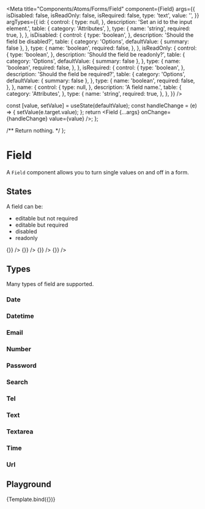 
<Meta
  title="Components/Atoms/Forms/Field"
  component={Field}
  args={{
    isDisabled: false,
    isReadOnly: false,
    isRequired: false,
    type: 'text',
    value: '',
  }}
  argTypes={{
    id: {
      control: {
        type: null,
      },
      description: 'Set an id to the input element.',
      table: {
        category: 'Attributes',
      },
      type: {
        name: 'string',
        required: true,
      },
    },
    isDisabled: {
      control: {
        type: 'boolean',
      },
      description: 'Should the field be disabled?',
      table: {
        category: 'Options',
        defaultValue: { summary: false },
      },
      type: {
        name: 'boolean',
        required: false,
      },
    },
    isReadOnly: {
      control: {
        type: 'boolean',
      },
      description: 'Should the field be readonly?',
      table: {
        category: 'Options',
        defaultValue: { summary: false },
      },
      type: {
        name: 'boolean',
        required: false,
      },
    },
    isRequired: {
      control: {
        type: 'boolean',
      },
      description: 'Should the field be required?',
      table: {
        category: 'Options',
        defaultValue: { summary: false },
      },
      type: {
        name: 'boolean',
        required: false,
      },
    },
    name: {
      control: {
        type: null,
      },
      description: 'A field name.',
      table: {
        category: 'Attributes',
      },
      type: {
        name: 'string',
        required: true,
      },
    },
  }}
/>

  const [value, setValue] = useState(defaultValue);
  const handleChange = (e) => {
    setValue(e.target.value);
  };
  return <Field {...args} onChange={handleChange} value={value} />;
};

  /** Return nothing. */
};

# Field

A `Field` component allows you to turn single values on and off in a form.

## States

A field can be:

- editable but not required
- editable but required
- disabled
- readonly

<Canvas>
  <Story name="State: editable, not required">
    <Field id="editable" name="editable" onChange={() => {}} />
  </Story>
  <Story name="State: required">
    <Field id="required" isRequired name="required" onChange={() => {}} />
  </Story>
  <Story name="State: disabled">
    <Field id="disabled" isDisabled name="disabled" onChange={() => {}} />
  </Story>
  <Story name="State: readonly">
    <Field id="readonly" isReadOnly name="readonly" onChange={() => {}} />
  </Story>
</Canvas>

## Types

Many types of field are supported.

### Date

<Canvas>
  <Story
    name="Types: Date"
    args={{
      id: 'date-field',
      name: 'date-field',
      onChange,
      type: 'date',
      value: '',
    }}
  />
</Canvas>

### Datetime

<Canvas>
  <Story
    name="Types: Datetime"
    args={{
      id: 'datetime-field',
      name: 'datetime-field',
      onChange,
      type: 'datetime-local',
      value: '',
    }}
  />
</Canvas>

### Email

<Canvas>
  <Story
    name="Types: Email"
    args={{
      id: 'email-field',
      name: 'email-field',
      onChange,
      type: 'email',
      value: '',
    }}
  />
</Canvas>

### Number

<Canvas>
  <Story
    name="Types: Number"
    args={{
      id: 'numeric-field',
      name: 'numeric-field',
      onChange,
      type: 'number',
      value: '',
    }}
  />
</Canvas>

### Password

<Canvas>
  <Story
    name="Types: Password"
    args={{
      id: 'password-field',
      name: 'password-field',
      onChange,
      type: 'password',
      value: '',
    }}
  />
</Canvas>

### Search

<Canvas>
  <Story
    name="Types: Search"
    args={{
      id: 'search-field',
      name: 'search-field',
      onChange,
      type: 'search',
      value: '',
    }}
  />
</Canvas>

### Tel

<Canvas>
  <Story
    name="Types: Tel"
    args={{
      id: 'tel-field',
      name: 'tel-field',
      onChange,
      type: 'tel',
      value: '',
    }}
  />
</Canvas>

### Text

<Canvas>
  <Story
    name="Types: Text"
    args={{
      id: 'text-field',
      name: 'text-field',
      onChange,
      type: 'text',
      value: '',
    }}
  />
</Canvas>

### Textarea

<Canvas>
  <Story
    name="Types: Textarea"
    args={{
      id: 'textarea-field',
      name: 'textarea-field',
      onChange,
      type: 'textarea',
      value: '',
    }}
  />
</Canvas>

### Time

<Canvas>
  <Story
    name="Types: Time"
    args={{
      id: 'time-field',
      name: 'time-field',
      onChange,
      type: 'time',
      value: '',
    }}
  />
</Canvas>

### Url

<Canvas>
  <Story
    name="Types: Url"
    args={{
      id: 'url-field',
      name: 'url-field',
      onChange,
      type: 'url',
      value: '',
    }}
  />
</Canvas>

## Playground

<Canvas>
  <Story
    name="Playground"
    args={{
      id: 'playground-field',
      name: 'playground-field',
    }}
  >
    {Template.bind({})}
  </Story>
</Canvas>

<ArgsTable story="Playground" />
